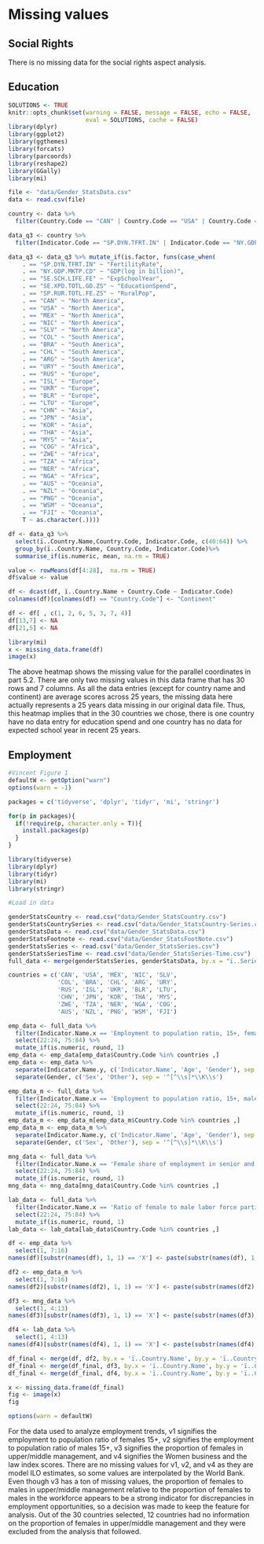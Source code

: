 # Missing values

## Social Rights  
There is no missing data for the social rights aspect analysis.

## Education 
```r
SOLUTIONS <- TRUE
knitr::opts_chunk$set(warning = FALSE, message = FALSE, echo = FALSE, 
                      eval = SOLUTIONS, cache = FALSE)
library(dplyr)
library(ggplot2)
library(ggthemes)
library(forcats)
library(parcoords)
library(reshape2)
library(GGally)
library(mi)
```

```r
file <- "data/Gender_StatsData.csv"
data <- read.csv(file)
```

```r
country <- data %>% 
  filter(Country.Code == "CAN" | Country.Code == "USA" | Country.Code == "MEX" | Country.Code == "NIC" | Country.Code == "SLV" | Country.Code == "COL" | Country.Code == "BRA" | Country.Code == "CHL" | Country.Code == "ARG" | Country.Code == "URY" | Country.Code == "RUS" | Country.Code == "ISL" | Country.Code == "UKR" | Country.Code == "BLR" | Country.Code == "LTU" | Country.Code == "CHN" | Country.Code == "JPN" | Country.Code == "KOR" | Country.Code == "THA" | Country.Code == "MYS" | Country.Code == "COG" | Country.Code == "ZWE" | Country.Code == "TZA" | Country.Code == "NER" | Country.Code == "NGA" | Country.Code == "AUS" | Country.Code == "NZL" | Country.Code == "PNG" | Country.Code == "WSM" | Country.Code == "FJI" ) 
```

```r
data_q3 <- country %>% 
  filter(Indicator.Code == "SP.DYN.TFRT.IN" | Indicator.Code == "NY.GDP.MKTP.CD" |  Indicator.Code == "SE.SCH.LIFE.FE" |  Indicator.Code == "SE.XPD.TOTL.GD.ZS" |  Indicator.Code == "SP.RUR.TOTL.FE.ZS")
```

```r
data_q3 <- data_q3 %>% mutate_if(is.factor, funs(case_when( 
    . == "SP.DYN.TFRT.IN" ~ "FertilityRate",
    . == "NY.GDP.MKTP.CD" ~ "GDP(log in billion)",
    . == "SE.SCH.LIFE.FE" ~ "ExpSchoolYear",
    . == "SE.XPD.TOTL.GD.ZS" ~ "EducationSpend",
    . == "SP.RUR.TOTL.FE.ZS" ~ "RuralPop",
    . == "CAN" ~ "North America", 
    . == "USA" ~ "North America",
    . == "MEX" ~ "North America",
    . == "NIC" ~ "North America",
    . == "SLV" ~ "North America",
    . == "COL" ~ "South America",
    . == "BRA" ~ "South America",
    . == "CHL" ~ "South America",
    . == "ARG" ~ "South America",
    . == "URY" ~ "South America",
    . == "RUS" ~ "Europe",
    . == "ISL" ~ "Europe",
    . == "UKR" ~ "Europe",
    . == "BLR" ~ "Europe",
    . == "LTU" ~ "Europe",
    . == "CHN" ~ "Asia",
    . == "JPN" ~ "Asia",
    . == "KOR" ~ "Asia",
    . == "THA" ~ "Asia",
    . == "MYS" ~ "Asia",
    . == "COG" ~ "Africa",
    . == "ZWE" ~ "Africa",
    . == "TZA" ~ "Africa",
    . == "NER" ~ "Africa",
    . == "NGA" ~ "Africa",
    . == "AUS" ~ "Oceania",
    . == "NZL" ~ "Oceania",
    . == "PNG" ~ "Oceania",
    . == "WSM" ~ "Oceania",
    . == "FJI" ~ "Oceania",
    T ~ as.character(.))))
```


```r
df <- data_q3 %>% 
  select(ï..Country.Name,Country.Code, Indicator.Code, c(40:64)) %>%
  group_by(ï..Country.Name, Country.Code, Indicator.Code)%>%
  summarise_if(is.numeric, mean, na.rm = TRUE)
```


```r
value <- rowMeans(df[4:28],  na.rm = TRUE)
df$value <- value
```

```r
df <- dcast(df, ï..Country.Name + Country.Code ~ Indicator.Code)
colnames(df)[colnames(df) == "Country.Code"] <- "Continent"
```

```r
df <- df[ , c(1, 2, 6, 5, 3, 7, 4)] 
df[13,7] <- NA
df[21,5] <- NA
```

```r
library(mi)
x <- missing_data.frame(df)
image(x)
```


The above heatmap shows the missing value for the parallel coordinates in part 5.2. There are only two missing values in this data frame that has 30 rows and 7 columns. As all the data entries (except for country name and continent) are average scores across 25 years, the missing data here actually represents a 25 years data missing in our original data file. Thus, this heatmap implies that in the 30 countries we chose, there is one country have no data entry for education spend and one country has no data for expected school year in recent 25 years.

## Employment 
```r
#Vincent Figure 1
defaultW <- getOption("warn") 
options(warn = -1) 

packages = c('tidyverse', 'dplyr', 'tidyr', 'mi', 'stringr')

for(p in packages){
  if(!require(p, character.only = T)){
    install.packages(p)
  }
}

library(tidyverse)
library(dplyr)
library(tidyr)
library(mi)
library(stringr)

#Load in data

genderStatsCountry <- read.csv("data/Gender_StatsCountry.csv")
genderStatsCountrySeries <- read.csv("data/Gender_StatsCountry-Series.csv")
genderStatsData <- read.csv("data/Gender_StatsData.csv")
genderStatsFootnote <- read.csv("data/Gender_StatsFootNote.csv")
genderStatsSeries <- read.csv("data/Gender_StatsSeries.csv")
genderStatsSeriesTime <- read.csv("data/Gender_StatsSeries-Time.csv")
full_data <- merge(genderStatsSeries, genderStatsData, by.x = "ï..Series.Code", by.y = "Indicator.Code")

countries = c('CAN', 'USA', 'MEX', 'NIC', 'SLV',
              'COL', 'BRA', 'CHL', 'ARG', 'URY',
              'RUS', 'ISL', 'UKR', 'BLR', 'LTU',
              'CHN', 'JPN', 'KOR', 'THA', 'MYS',
              'ZWE', 'TZA', 'NER', 'NGA', 'COG',
              'AUS', 'NZL', 'PNG', 'WSM', 'FJI')

emp_data <- full_data %>% 
  filter(Indicator.Name.x == 'Employment to population ratio, 15+, female (%) (modeled ILO estimate)') %>% 
  select(22:24, 75:84) %>% 
  mutate_if(is.numeric, round, 1)
emp_data <- emp_data[emp_data$Country.Code %in% countries ,]
emp_data <- emp_data %>% 
  separate(Indicator.Name.y, c('Indicator.Name', 'Age', 'Gender'), sep = ', ') %>% 
  separate(Gender, c('Sex', 'Other'), sep = '^[^\\s]*\\K\\s')

emp_data_m <- full_data %>% 
  filter(Indicator.Name.x == 'Employment to population ratio, 15+, male (%) (modeled ILO estimate)') %>% 
  select(22:24, 75:84) %>% 
  mutate_if(is.numeric, round, 1)
emp_data_m <- emp_data_m[emp_data_m$Country.Code %in% countries ,]
emp_data_m <- emp_data_m %>% 
  separate(Indicator.Name.y, c('Indicator.Name', 'Age', 'Gender'), sep = ', ') %>% 
  separate(Gender, c('Sex', 'Other'), sep = '^[^\\s]*\\K\\s')

mng_data <- full_data %>% 
  filter(Indicator.Name.x == 'Female share of employment in senior and middle management (%)') %>%
  select(22:24, 75:84) %>%
  mutate_if(is.numeric, round, 1)
mng_data <- mng_data[mng_data$Country.Code %in% countries ,]

lab_data <- full_data %>% 
  filter(Indicator.Name.x == 'Ratio of female to male labor force participation rate (%) (modeled ILO estimate)') %>%
  select(22:24, 75:84) %>%
  mutate_if(is.numeric, round, 1)
lab_data <- lab_data[lab_data$Country.Code %in% countries ,]

df <- emp_data %>% 
  select(1, 7:16)
names(df)[substr(names(df), 1, 1) == 'X'] <- paste(substr(names(df), 1, 5), 'var1')

df2 <- emp_data_m %>% 
  select(1, 7:16)
names(df2)[substr(names(df2), 1, 1) == 'X'] <- paste(substr(names(df2), 1, 5), 'var2')

df3 <- mng_data %>% 
  select(1, 4:13)
names(df3)[substr(names(df3), 1, 1) == 'X'] <- paste(substr(names(df3), 1, 5), 'var3')

df4 <- lab_data %>% 
  select(1, 4:13)
names(df4)[substr(names(df4), 1, 1) == 'X'] <- paste(substr(names(df4), 1, 5), 'var4')

df_final <- merge(df, df2, by.x = 'ï..Country.Name', by.y = 'ï..Country.Name')
df_final <- merge(df_final, df3, by.x = 'ï..Country.Name', by.y = 'ï..Country.Name')
df_final <- merge(df_final, df4, by.x = 'ï..Country.Name', by.y = 'ï..Country.Name')

x <- missing_data.frame(df_final)
fig <- image(x)
fig

options(warn = defaultW)
```
For the data used to analyze employment trends, v1 signifies the employment to population ratio of females 15+, v2 signifies the employment to population ratio of males 15+, v3 signifies the proportion of females in upper/middle management, and v4 signifies the Women business and the law index scores. There are no missing values for v1, v2, and v4 as they are model ILO estimates, so some values are interpolated by the World Bank. Even though v3 has a ton of missing values, the proportion of females to males in upper/middle management relative to the proportion of females to males in the workforce appears to be a strong indicator for discrepancies in employment opportunities, so a decision was made to keep the feature for analysis. Out of the 30 countries selected, 12 countries had no information on the proportion of females in upper/middle management and they were excluded from the analysis that followed.